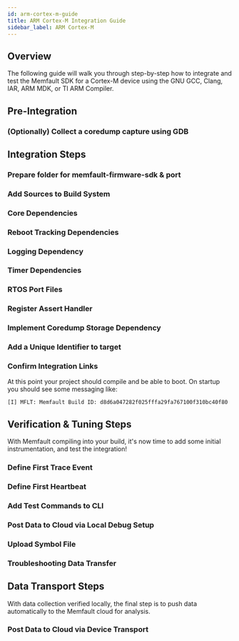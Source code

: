 ```yaml
---
id: arm-cortex-m-guide
title: ARM Cortex-M Integration Guide
sidebar_label: ARM Cortex-M
---
```



## Overview

The following guide will walk you through step-by-step how to integrate and test
the Memfault SDK for a Cortex-M device using the GNU GCC, Clang, IAR, ARM MDK,
or TI ARM Compiler.

<FwSdkFeatures />

## Pre-Integration

### (Optionally) Collect a coredump capture using GDB

<TryFlow />

## Integration Steps

### Prepare folder for memfault-firmware-sdk & port

<CloneSdk />

### Add Sources to Build System

<AddSources />

### Core Dependencies

<CorePlatformDependencies />

### Reboot Tracking Dependencies

<RebootTrackingDependency />

### Logging Dependency

<LoggingDependency />

### Timer Dependencies

<MetricTimerDependency />

### RTOS Port Files

<RtosPorts />

### Register Assert Handler

<RegisterAssert />

### Implement Coredump Storage Dependency

<CoredumpDependency />

### Add a Unique Identifier to target

<AddBuildId />

### Confirm Integration Links

At this point your project should compile and be able to boot. On startup you
should see some messaging like:

```
[I] MFLT: Memfault Build ID: d8d6a047282f025fffa29fa767100f310bc40f80
```

## Verification & Tuning Steps

With Memfault compiling into your build, it's now time to add some initial
instrumentation, and test the integration!

### Define First Trace Event

<DefineFirstTraceEvent />

### Define First Heartbeat

<DefineFirstHeartbeat />

### Add Test Commands to CLI

<AddCliTestCommands />

### Post Data to Cloud via Local Debug Setup

<PostChunksLocally />

### Upload Symbol File

<UploadSymbolFile />

### Troubleshooting Data Transfer

<DataTransferTroubleshooting />

## Data Transport Steps

With data collection verified locally, the final step is to push data
automatically to the Memfault cloud for analysis.

### Post Data to Cloud via Device Transport

<PublishDataToCloud />
